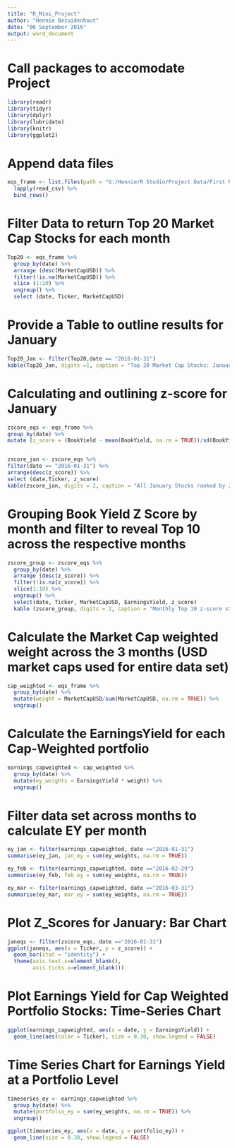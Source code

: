 ```yaml
---
title: "R_Mini_Project"
author: "Hennie Bezuidenhout"
date: "06 September 2016"
output: word_document
---
```

# Call packages to accomodate Project
```r
library(readr)
library(tidyr)
library(dplyr)
library(lubridate)
library(knitr)
library(ggplot2)
```
# Append data files 
```r
eqs_frame <- list.files(path = "G:/Hennie/R Studio/Project Data/First R Project", full.names = TRUE) %>%
  lapply(read_csv) %>%
  bind_rows()

```

# Filter Data to return Top 20 Market Cap Stocks for each month
```r
Top20 <- eqs_frame %>%
  group_by(date) %>%
  arrange (desc(MarketCapUSD)) %>%
  filter(!is.na(MarketCapUSD)) %>%
  slice (1:20) %>%
  ungroup() %>% 
  select (date, Ticker, MarketCapUSD)

```

# Provide a Table to outline results for January
```r
Top20_Jan <- filter(Top20,date == "2016-01-31")
kable(Top20_Jan, digits =1, caption = "Top 20 Market Cap Stocks: January")

```
# Calculating and outlining z-score for January
```r
zscore_eqs <- eqs_frame %>%
group_by(date) %>%
mutate (z_score = (BookYield - mean(BookYield, na.rm = TRUE))/sd(BookYield, na.rm = TRUE))


zscore_jan <- zscore_eqs %>%
filter(date == "2016-01-31") %>%
arrange(desc(z_score)) %>%
select (date,Ticker, z_score) 
kable(zscore_jan, digits = 2, caption = "All January Stocks ranked by Z-Score")

```

# Grouping Book Yield Z Score by month and filter to reveal Top 10 across the respective months
```r
zscore_group <- zscore_eqs %>%
  group_by(date) %>%
  arrange (desc(z_score)) %>%
  filter(!is.na(z_score)) %>%
  slice(1:10) %>%
  ungroup() %>%
  select(date, Ticker, MarketCapUSD, EarningsYield, z_score)
  kable (zscore_group, digits = 2, caption = "Monthly Top 10 z-score stocks")

```

# Calculate the Market Cap weighted weight across the 3 months (USD market caps used for entire data set)
```r

cap_weighted <- eqs_frame %>%
  group_by(date) %>%
  mutate(weight = MarketCapUSD/sum(MarketCapUSD, na.rm = TRUE)) %>%
  ungroup()

```
# Calculate the EarningsYield for each Cap-Weighted portfolio
```r
earnings_capweighted <- cap_weighted %>%
  group_by(date) %>%
  mutate(ey_weights = EarningsYield * weight) %>%
  ungroup()
```
# Filter data set across months to calculate EY per month
```r
ey_jan <- filter(earnings_capweighted, date =="2016-01-31")
summarise(ey_jan, jan_ey = sum(ey_weights, na.rm = TRUE))

ey_feb <- filter(earnings_capweighted, date =="2016-02-29")
summarise(ey_feb, feb_ey = sum(ey_weights, na.rm = TRUE))

ey_mar <- filter(earnings_capweighted, date =="2016-03-31")
summarise(ey_mar, mar_ey = sum(ey_weights, na.rm = TRUE))

```
# Plot Z_Scores for January: Bar Chart
```r
janeqs <- filter(zscore_eqs, date =="2016-01-31")
ggplot(janeqs, aes(x = Ticker, y = z_score)) +
  geom_bar(stat = "identity") +
  theme(axis.text.x=element_blank(), 
        axis.ticks.x=element_blank())

```
# Plot Earnings Yield for Cap Weighted Portfolio Stocks: Time-Series Chart
```r

ggplot(earnings_capweighted, aes(x = date, y = EarningsYield)) +
  geom_line(aes(color = Ticker), size = 0.30, show.legend = FALSE)

```

# Time Series Chart for Earnings Yield at a Portfolio Level

```r
timeseries_ey <- earnings_capweighted %>%
  group_by(date) %>%
  mutate(portfolio_ey = sum(ey_weights, na.rm = TRUE)) %>%
  ungroup()

ggplot(timeseries_ey, aes(x = date, y = portfolio_ey)) +
  geom_line(size = 0.30, show.legend = FALSE)

```






